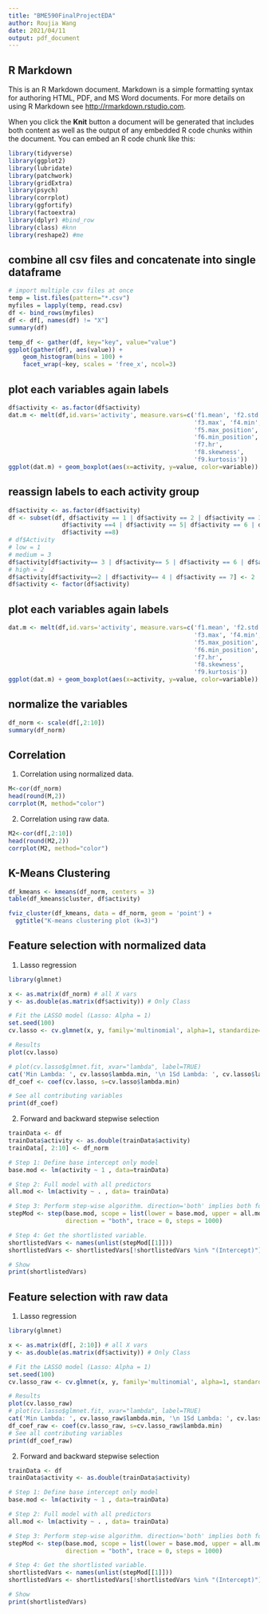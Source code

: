 ```yaml
---
title: "BME590FinalProjectEDA"
author: Roujia Wang
date: 2021/04/11
output: pdf_document
---
```


## R Markdown

This is an R Markdown document. Markdown is a simple formatting syntax for authoring HTML, PDF, and MS Word documents. For more details on using R Markdown see <http://rmarkdown.rstudio.com>.

When you click the **Knit** button a document will be generated that includes both content as well as the output of any embedded R code chunks within the document. You can embed an R code chunk like this:

```r
library(tidyverse)
library(ggplot2)
library(lubridate)
library(patchwork)
library(gridExtra)
library(psych)
library(corrplot)
library(ggfortify)
library(factoextra)
library(dplyr) #bind_row
library(class) #knn
library(reshape2) #me
```

## combine all csv files and concatenate into single dataframe

```r
# import multiple csv files at once
temp = list.files(pattern="*.csv")
myfiles = lapply(temp, read.csv)
df <- bind_rows(myfiles)
df <- df[, names(df) != "X"]
summary(df)
```


```r
temp_df <- gather(df, key="key", value="value")
ggplot(gather(df), aes(value)) + 
    geom_histogram(bins = 100) + 
    facet_wrap(~key, scales = 'free_x', ncol=3)
```

## plot each variables again labels

```r
df$activity <- as.factor(df$activity)
dat.m <- melt(df,id.vars='activity', measure.vars=c('f1.mean', 'f2.std', 
                                                    'f3.max', 'f4.min',
                                                    'f5.max_position', 
                                                    'f6.min_position',
                                                    'f7.hr', 
                                                    'f8.skewness',
                                                    'f9.kurtosis'))
ggplot(dat.m) + geom_boxplot(aes(x=activity, y=value, color=variable))
```

## reassign labels to each activity group
```r
df$activity <- as.factor(df$activity)
df <- subset(df, df$activity == 1 | df$activity == 2 | df$activity == 3 | 
               df$activity ==4 | df$activity == 5| df$activity == 6 | df$activity == 7 | 
               df$activity ==8)
# df$Activity
# low = 1
# medium = 3
df$activity[df$activity== 3 | df$activity== 5 | df$activity == 6 | df$activity == 8] <- 3
# high = 2
df$activity[df$activity==2 | df$activity== 4 | df$activity == 7] <- 2
df$activity <- factor(df$activity)
```

## plot each variables again labels

```r
dat.m <- melt(df,id.vars='activity', measure.vars=c('f1.mean', 'f2.std', 
                                                    'f3.max', 'f4.min',
                                                    'f5.max_position', 
                                                    'f6.min_position',
                                                    'f7.hr', 
                                                    'f8.skewness',
                                                    'f9.kurtosis'))
ggplot(dat.m) + geom_boxplot(aes(x=activity, y=value, color=variable))
```

## normalize the variables

```r
df_norm <- scale(df[,2:10])
summary(df_norm)
```

## Correlation
1. Correlation using normalized data. 
```r
M<-cor(df_norm)
head(round(M,2))
corrplot(M, method="color")
```

2. Correlation using raw data. 
```r
M2<-cor(df[,2:10])
head(round(M2,2))
corrplot(M2, method="color")
```

## K-Means Clustering
```r
df_kmeans <- kmeans(df_norm, centers = 3)
table(df_kmeans$cluster, df$activity)
```

```r
fviz_cluster(df_kmeans, data = df_norm, geom = 'point') + 
  ggtitle("K-means clustering plot (k=3)")
```

## Feature selection with normalized data
1. Lasso regression
```r
library(glmnet)

x <- as.matrix(df_norm) # all X vars
y <- as.double(as.matrix(df$activity)) # Only Class

# Fit the LASSO model (Lasso: Alpha = 1)
set.seed(100)
cv.lasso <- cv.glmnet(x, y, family='multinomial', alpha=1, standardize=TRUE, type.measure='mse')
```

```r
# Results
plot(cv.lasso)

# plot(cv.lasso$glmnet.fit, xvar="lambda", label=TRUE)
cat('Min Lambda: ', cv.lasso$lambda.min, '\n 1Sd Lambda: ', cv.lasso$lambda.1se)
df_coef <- coef(cv.lasso, s=cv.lasso$lambda.min)

# See all contributing variables
print(df_coef)
```

2. Forward and backward stepwise selection
```r
trainData <- df
trainData$activity <- as.double(trainData$activity)
trainData[, 2:10] <- df_norm

# Step 1: Define base intercept only model
base.mod <- lm(activity ~ 1 , data=trainData)  

# Step 2: Full model with all predictors
all.mod <- lm(activity ~ . , data= trainData) 

# Step 3: Perform step-wise algorithm. direction='both' implies both forward and backward stepwise
stepMod <- step(base.mod, scope = list(lower = base.mod, upper = all.mod), 
                direction = "both", trace = 0, steps = 1000)  

# Step 4: Get the shortlisted variable.
shortlistedVars <- names(unlist(stepMod[[1]])) 
shortlistedVars <- shortlistedVars[!shortlistedVars %in% "(Intercept)"] # remove intercept

# Show
print(shortlistedVars)
```

## Feature selection with raw data
1. Lasso regression
```r
library(glmnet)

x <- as.matrix(df[, 2:10]) # all X vars
y <- as.double(as.matrix(df$activity)) # Only Class

# Fit the LASSO model (Lasso: Alpha = 1)
set.seed(100)
cv.lasso_raw <- cv.glmnet(x, y, family='multinomial', alpha=1, standardize=TRUE, type.measure='mse')
```

```r
# Results
plot(cv.lasso_raw)
# plot(cv.lasso$glmnet.fit, xvar="lambda", label=TRUE)
cat('Min Lambda: ', cv.lasso_raw$lambda.min, '\n 1Sd Lambda: ', cv.lasso_raw$lambda.1se)
df_coef_raw <- coef(cv.lasso_raw, s=cv.lasso_raw$lambda.min)
# See all contributing variables
print(df_coef_raw)
```
2. Forward and backward stepwise selection
```r
trainData <- df
trainData$activity <- as.double(trainData$activity)

# Step 1: Define base intercept only model
base.mod <- lm(activity ~ 1 , data=trainData)  

# Step 2: Full model with all predictors
all.mod <- lm(activity ~ . , data= trainData) 

# Step 3: Perform step-wise algorithm. direction='both' implies both forward and backward stepwise
stepMod <- step(base.mod, scope = list(lower = base.mod, upper = all.mod), 
                direction = "both", trace = 0, steps = 1000)  

# Step 4: Get the shortlisted variable.
shortlistedVars <- names(unlist(stepMod[[1]])) 
shortlistedVars <- shortlistedVars[!shortlistedVars %in% "(Intercept)"] # remove intercept

# Show
print(shortlistedVars)
```


